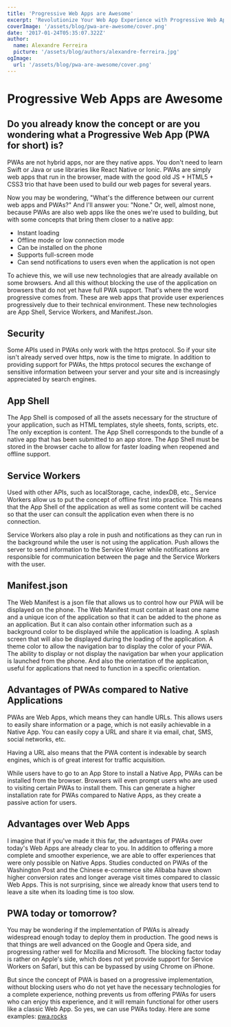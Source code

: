 ```yaml
---
title: 'Progressive Web Apps are Awesome'
excerpt: 'Revolutionize Your Web App Experience with Progressive Web Apps - Fast, Offline-Enabled, Installable, and More!'
coverImage: '/assets/blog/pwa-are-awesome/cover.png'
date: '2017-01-24T05:35:07.322Z'
author:
  name: Alexandre Ferreira
  picture: '/assets/blog/authors/alexandre-ferreira.jpg'
ogImage:
  url: '/assets/blog/pwa-are-awesome/cover.png'
---
```


# Progressive Web Apps are Awesome


## Do you already know the concept or are you wondering what a Progressive Web App (PWA for short) is?

PWAs are not hybrid apps, nor are they native apps. You don't need to learn Swift or Java or use libraries like React Native or Ionic. PWAs are simply web apps that run in the browser, made with the good old JS + HTML5 + CSS3 trio that have been used to build our web pages for several years.

Now you may be wondering, "What's the difference between our current web apps and PWAs?" And I'll answer you: "None." Or, well, almost none, because PWAs are also web apps like the ones we're used to building, but with some concepts that bring them closer to a native app:

- Instant loading
- Offline mode or low connection mode
- Can be installed on the phone
- Supports full-screen mode
- Can send notifications to users even when the application is not open

To achieve this, we will use new technologies that are already available on some browsers. And all this without blocking the use of the application on browsers that do not yet have full PWA support. That's where the word progressive comes from. These are web apps that provide user experiences progressively due to their technical environment. These new technologies are App Shell, Service Workers, and Manifest.Json.

## Security

Some APIs used in PWAs only work with the https protocol. So if your site isn't already served over https, now is the time to migrate. In addition to providing support for PWAs, the https protocol secures the exchange of sensitive information between your server and your site and is increasingly appreciated by search engines.

## App Shell

The App Shell is composed of all the assets necessary for the structure of your application, such as HTML templates, style sheets, fonts, scripts, etc. The only exception is content. The App Shell corresponds to the bundle of a native app that has been submitted to an app store. The App Shell must be stored in the browser cache to allow for faster loading when reopened and offline support.

## Service Workers

Used with other APIs, such as localStorage, cache, indexDB, etc., Service Workers allow us to put the concept of offline first into practice. This means that the App Shell of the application as well as some content will be cached so that the user can consult the application even when there is no connection.

Service Workers also play a role in push and notifications as they can run in the background while the user is not using the application. Push allows the server to send information to the Service Worker while notifications are responsible for communication between the page and the Service Workers with the user.

## Manifest.json

The Web Manifest is a json file that allows us to control how our PWA will be displayed on the phone. The Web Manifest must contain at least one name and a unique icon of the application so that it can be added to the phone as an application. But it can also contain other information such as a background color to be displayed while the application is loading. A splash screen that will also be displayed during the loading of the application. A theme color to allow the navigation bar to display the color of your PWA. The ability to display or not display the navigation bar when your application is launched from the phone. And also the orientation of the application, useful for applications that need to function in a specific orientation.

## Advantages of PWAs compared to Native Applications

PWAs are Web Apps, which means they can handle URLs. This allows users to easily share information or a page, which is not easily achievable in a Native App. You can easily copy a URL and share it via email, chat, SMS, social networks, etc.

Having a URL also means that the PWA content is indexable by search engines, which is of great interest for traffic acquisition.

While users have to go to an App Store to install a Native App, PWAs can be installed from the browser. Browsers will even prompt users who are used to visiting certain PWAs to install them. This can generate a higher installation rate for PWAs compared to Native Apps, as they create a passive action for users.

## Advantages over Web Apps

I imagine that if you've made it this far, the advantages of PWAs over today's Web Apps are already clear to you. In addition to offering a more complete and smoother experience, we are able to offer experiences that were only possible on Native Apps. Studies conducted on PWAs of the Washington Post and the Chinese e-commerce site Alibaba have shown higher conversion rates and longer average visit times compared to classic Web Apps. This is not surprising, since we already know that users tend to leave a site when its loading time is too slow.

## PWA today or tomorrow?

You may be wondering if the implementation of PWAs is already widespread enough today to deploy them in production. The good news is that things are well advanced on the Google and Opera side, and progressing rather well for Mozilla and Microsoft. The blocking factor today is rather on Apple's side, which does not yet provide support for Service Workers on Safari, but this can be bypassed by using Chrome on iPhone.

But since the concept of PWA is based on a progressive implementation, without blocking users who do not yet have the necessary technologies for a complete experience, nothing prevents us from offering PWAs for users who can enjoy this experience, and it will remain functional for other users like a classic Web App. So yes, we can use PWAs today. Here are some examples: [pwa.rocks](https://pwa.rocks/)

